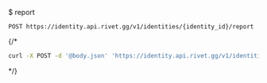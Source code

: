 $ report
```
POST https://identity.api.rivet.gg/v1/identities/{identity_id}/report
```


{/*<RequestExample>
```bash curl
curl -X POST -d '@body.json' 'https://identity.api.rivet.gg/v1/identities/{identity_id}/report'
```
</RequestExample>*/}
